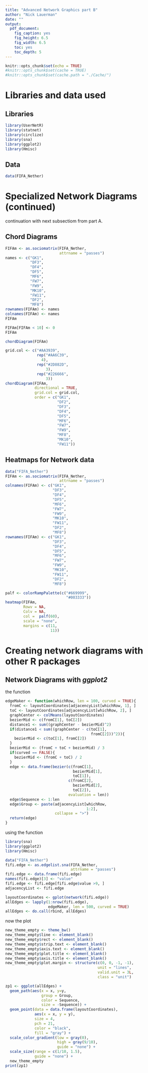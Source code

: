```yaml
---
title: "Advanced Network Graphics part B"
author: "Nick Lauerman"
date: ""
output: 
  pdf_document: 
    fig_caption: yes
    fig_height: 6.5
    fig_width: 6.5
    toc: yes
    toc_depth: 5
---
```


```r
knitr::opts_chunk$set(echo = TRUE)
#knitr::opts_chunk$set(cache = TRUE)
#knitr::opts_chunk$set(cache.path = "./Cache/")
```

# Libraries and data used
## Libraries
```r
library(UserNetR)
library(statnet)
library(circlize)
library(sna)
library(ggplot2)
library(Hmisc)
```

## Data
```r
data(FIFA_Nether)
```

# Specialized Network Diagrams (continued)
continuation with next subsectiom from part A.

## Chord Diagrams
```r
FIFAm <- as.sociomatrix(FIFA_Nether,
                        attrname = "passes")
names <- c("GK1",
           "DF3",
           "DF4",
           "DF5",
           "MF6",
           "FW7",
           "FW9",
           "MK10",
           "FW11",
           "DF2",
           "MF8")
rownames(FIFAm) <- names
colnames(FIFAm) <- names
FIFAm

FIFAm[FIFAm < 10] <- 0
FIFAm

chordDiagram(FIFAm)

grid.col <- c("#AA3939",
              rep("#AA6C39",
                4),
              rep("#2D882D",
                  3),
              rep("#226666",
                  3))
chordDiagram(FIFAm,
             directional = TRUE,
             grid.col = grid.col,
             order = c("GK1",
                       "DF2",
                       "DF3",
                       "DF4",
                       "DF5",
                       "MF6",
                       "FW7",
                       "FW9",
                       "MF8",
                       "MK10",
                       "FW11"))
```

## Heatmaps for Network data
```r
data("FIFA_Nether")
FIFAm <- as.sociomatrix(FIFA_Nether,
                        attrname = "passes")
colnames(FIFAm) <- c("GK1",
                     "DF3",
                     "DF4",
                     "DF5",
                     "MF6",
                     "FW7",
                     "FW9",
                     "MK10",
                     "FW11",
                     "DF2",
                     "MF8")
rownames(FIFAm) <- c("GK1",
                     "DF3",
                     "DF4",
                     "DF5",
                     "MF6",
                     "FW7",
                     "FW9",
                     "MK10",
                     "FW11",
                     "DF2",
                     "MF8")

palf <- colorRampPalette(c("#669999",
                           "#003333"))
heatmap(FIFAm,
        Rowv = NA,
        Colv = NA,
        col =  palf(60),
        scale = "none",
        margins = c(11,
                    11))


```

# Creating network diagrams with other **R** packages
## Network Diagrams with *ggplot2*

the function
```r
edgeMaker <- function(whichRow, len = 100, curved = TRUE){
  fromC <- layoutCoordinates[adjacencyList[whichRow, 1], ]
  toC <- layoutCoordinates[adjacencyList[whichRow, 2], ]
  graphCenter <- colMeans(layoutCoordinates)
  bezierMid <- c(fromC[1], toC[2])
  distance1 <- sum((graphCenter - bezierMid)^2)
  if(distance1 < sum((graphCenter - c(toC[1],
                                      fromC[2]))^2)){
    bezierMid <- c(toC[1], fromC[2])
  }
  bezierMid <- (fromC + toC + bezierMid) / 3
  if(curved == FALSE){
    bezierMid <- (fromC + toC) / 2
  }
  edge <- data.frame(bezier(c(fromC[1],
                              bezierMid[1],
                              toC[1]),
                            c(fromC[2],
                              bezierMid[2],
                              toC[2]),
                            evaluation = len))
  edge$Sequence <- 1:len
  edge$Group <- paste(adjacencyList[whichRow,
                                    1:2],
                      collapse = ">")
  return(edge)
}
```

using the function
```r
library(sna)
library(ggplot2)
library(Hmisc)

data("FIFA_Nether")
fifi.edge <- as.edgelist.sna(FIFA_Nether,
                             attrname = "passes")
fifi.edge <- data.frame(fifi.edge)
names(fifi.edge)[3] <- "value"
fifi.edge <- fifi.edge[fifi.edge$value >9, ]
adjacencyList <- fifi.edge

layoutCoordinates <- gplot(network(fifi.edge))
allEdges <- lapply(1:nrow(fifi.edge), 
                   edgeMaker, len = 500, curved = TRUE)
allEdges <- do.call(rbind, allEdges)
```

now the plot
```r
new_theme_empty <- theme_bw()
new_theme_empty$line <- element_blank()
new_theme_empty$rect <- element_blank()
new_theme_empty$strip.text <- element_blank()
new_theme_empty$axis.text <- element_blank()
new_theme_empty$plot.title <- element_blank()
new_theme_empty$axis.title <- element_blank()
new_theme_empty$plot.margin <- structure(c(0, 0, -1, -1),
                                         unit = "lines",
                                         valid.unit = 3L,
                                         class = "unit")

zp1 <- ggplot(allEdges) +
  geom_path(aes(x = x, y=y,
                group = Group,
                color = Sequence,
                size = -Sequence)) +
  geom_point(data = data.frame(layoutCoordinates),
             aes(x = x, y = y),
             size = 4,
             pch = 21,
             color = "black",
             fill = "gray") +
  scale_color_gradient(low = gray(0),
                       high = gray(9/10),
                       guide = "none") +
  scale_size(range = c(1/10, 1.5),
             guide = "none") +
  new_theme_empty
print(zp1)

```




